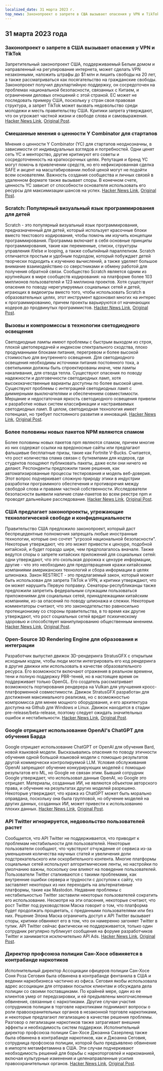 ```yaml
---
localized_date: 31 марта 2023 г.
top_news: Законопроект о запрете в США вызывает опасения у VPN и TikTok
---
```










<CallToAction />

<Steps>

## 31 марта 2023 года

### Законопроект о запрете в США вызывает опасения у VPN и TikTok

Запретительный законопроект США, поддерживаемый Белым домом и направленный на регулирование интернета, может сделать VPN незаконными, наложить штрафы до $1 млн и лишить свободы на 20 лет, а также рассматриваться как посягательство на гражданские свободы. Законопроект получил двухпартийную поддержку, он сосредоточен на проблемах национальной безопасности, связанных с Китаем, и ограничении деловых отношений с этой страной. ЕС может не последовать примеру США, поскольку у стран своя правовая структура, а запрет TikTok может вызвать недовольство среди молодежи и месть правительству США. Критики запрета утверждают, что он угрожает частной жизни и свободе слова и самовыражения.
[Hacker News Link](http://news.ycombinator.com/item?id=35366955), [Original Post](https://www.youtube.com/watch?v=FWQGA_n5Z4M).

### Смешанные мнения о ценности Y Combinator для стартапов

Мнения о ценности Y Combinator (YC) для стартапов неоднозначны, в зависимости от индивидуальных взглядов и потребностей. Одни ценят сеть YC и менторство, другие критикуют его советы и сосредоточенность на краткосрочных целях. Репутация и бренд YC могут помочь в привлечении средств, но его нефиксированная сделка SAFE и акцент на масштабировании любой ценой могут не подойти всем основателям. Важность создания сообщества и личных связей в удаленном формате также вызывает споры. В конечном счете, ценность YC зависит от способности основателя использовать его ресурсы для максимизации шансов на успех.
[Hacker News Link](http://news.ycombinator.com/item?id=35373019), [Original Post](https://acecreamu.substack.com/p/is-y-combinator-worth-the-money).

### Scratch: Популярный визуальный язык программирования для детей

Scratch - это популярный визуальный язык программирования, предназначенный для детей, который использует красочные блоки вместо текстового кодирования, чтобы помочь им изучить концепции программирования. Программа включает в себя основные принципы программирования, такие как переменные, списки, структуры управления if/else и looping, а также событийный параллелизм. Scratch отличается простым и удобным подходом, который побуждает детей творчески подходить к изучению вычислений, а также уделяет большое внимание взаимодействию со сверстниками и обмену работой для получения обратной связи. Сообщество Scratch является одним из крупнейших в мире сообществ кодирования: на платформе более 103 миллионов пользователей и 123 миллиона проектов. Хотя существуют опасения по поводу нерегулируемых социальных сетей и детей, играющих в видеоигры вместо того, чтобы использовать Scratch в образовательных целях, этот инструмент вдохновил многих на интерес к программированию, причем проекты варьируются от начинающих кодеров до продвинутых программистов.
[Hacker News Link](http://news.ycombinator.com/item?id=35373052), [Original Post](https://scratch.mit.edu/about).

### Вызовы и компромиссы в технологии светодиодного освещения

Светодиодные лампы имеют проблемы с быстрым выходом из строя, плохой цветопередачей и индексом спектрального сходства, плохо продуманными блоками питания, перегревом и более высокой стоимостью для внутреннего освещения. Для светодиодного освещения необходимы источники питания постоянного тока, а светильники должны быть спроектированы иначе, чем лампы накаливания, для отвода тепла. Существуют опасения по поводу надежности и долговечности светодиодных ламп, хотя высококачественные варианты доступны по более высокой цене. Существуют проблемы с интеграцией светодиодных ламп с диммерными выключателями и обеспечением совместимости. Мерцание и недостаточная яркость светодиодного освещения привели к разработке новых систем классификации и настраиваемых светодиодных ламп. В целом, светодиодная технология имеет потенциал, но требует постоянного развития и инноваций.
[Hacker News Link](http://news.ycombinator.com/item?id=35371750), [Original Post](https://nymag.com/strategist/article/led-light-bulbs-investigation.html).

### Более половины новых пакетов NPM являются спамом

Более половины новых пакетов npm являются спамом, причем многие из них содержат ссылки на вредоносные сайты или предлагают фальшивые бесплатные призы, такие как Fortnite V-Bucks. Считается, что рост количества спама связан с буткемпами для кодеров, где студентов поощряют публиковать пакеты, даже если они ничего не делают. Респонденты предложили такие решения, как автоматизированные процессы тестирования и модель веб-доверия. Этот вопрос подчеркивает сложную природу этики в индустрии разработки программного обеспечения и противоречия между свободой слова и правами частной собственности. Исследователи безопасности выявили наличие спам-пакетов во всем реестре npm и проводят дальнейшее расследование.
[Hacker News Link](http://news.ycombinator.com/item?id=35370728), [Original Post](https://blog.sandworm.dev/one-in-two-new-npm-packages-is-seo-spam-right-now).

### США предлагает законопроекты, угрожающие технологической свободе и конфиденциальности

Правительство США предложило законопроект, который даст беспрецедентные полномочия запрещать любые иностранные технологии, которые оно сочтет "угрозой национальной безопасности". Некоторые утверждают, что это может привести к цензуре, подобной китайской, и будет гораздо шире, чем предполагалось вначале. Также ведутся споры о запрете китайских приложений для социальных сетей: одни утверждают, что это скользкая дорожка к цензуре информации, другие - что это необходимо для предотвращения кражи китайскими компаниями американских технологий и сбора информации в целях шпионажа. Закон RESTRICT - это предлагаемый закон, который может быть использован для запрета TikTok и VPN, и критики утверждают, что он может нарушить Первую поправку. Сенаторы-республиканцы также предложили запретить федеральным служащим пользоваться приложениями для социальных сетей, принадлежащими китайским компаниям, из-за опасений по поводу шпионажа и слежки. Некоторые комментаторы считают, что это законодательство равносильно протекционизму со стороны правительства, в то время как другие утверждают, что рост социальных сетей вредит психическому здоровью и способствует манипулированию общественным мнением.
[Hacker News Link](http://news.ycombinator.com/item?id=35369075), [Original Post](https://www.vice.com/en/article/4a3ddb/restrict-act-insanely-broad-ban-tiktok-vpns).

### Open-Source 3D Rendering Engine для образования и интеграции

Разработчик выпустил движок 3D-рендеринга StratusGFX с открытым исходным кодом, чтобы люди могли интегрировать его код рендеринга в другие движки или использовать в качестве образовательного ресурса. Его возможности включают отражения в реальном времени, тени и полную поддержку PBR-теней, но в настоящее время он поддерживает только OpenGL. Его создатель рассматривает возможность портирования рендерера на Vulkan для улучшения кросс-платформенной совместимости. Движок StratusGFX разработан для достижения максимального реализма, но с возможностью компромисса для менее мощного оборудования, и его архитектура доступна на Github для Windows и Linux. Движок находится в стадии pre-release/beta-release, поэтому следует ожидать значительных ошибок и нестабильности.
[Hacker News Link](http://news.ycombinator.com/item?id=35370284), [Original Post](https://github.com/KTStephano/StratusGFX).

### Google отрицает использование OpenAI's ChatGPT для обучения Барда

Google отрицает использование ChatGPT от OpenAI для обучения Bard, новой языковой модели. Высказывались опасения по поводу этичности обучения одной большой языковой модели с помощью результатов другой коммерчески контролируемой LLM. Условия обслуживания OpenAI запрещают обучение конкурирующих моделей с помощью результатов его ML, но Google не связан этим. Бывший сотрудник Google утверждает, что использовал данные OpenAI, но Google это отрицает. Материалы, созданные ИИ, не являются объектом авторского права, и обучение на результатах других моделей разрешено. Некоторые утверждают, что кража из ChatGPT может быть морально оправдана, поскольку она была групповой, но обучение моделей на других данных, созданных ИИ, может привести к использованию плохих данных.
[Hacker News Link](http://news.ycombinator.com/item?id=35370915), [Original Post](https://twitter.com/steventey/status/1641267979399704576).

### API Twitter игнорируется, недовольство пользователей растет

Сообщается, что API Twitter не поддерживается, что приводит к проблемам нестабильности для пользователей. Некоторые пользователи сообщают, что чувствуют отчуждение от сервиса из-за уменьшения количества научных статей и увеличения доли подстрекательского или оскорбительного контента. Многие платформы социальных сетей используют алгоритмические ленты, но настройки по умолчанию важны, поскольку они влияют на поведение пользователей. Пользователи Twitter сталкиваются с такими проблемами, как внутренние ошибки сервера и трудности с доступом к сайту, что заставляет некоторых из них переходить на альтернативные платформы, такие как Mastodon. Недавние проблемы с нестабильностью Twitter заставили некоторых пользователей сократить его использование. Несмотря на эти опасения, некоторые считают, что рост Twitter под руководством Маска говорит о том, что платформа будет продолжать процветать, с преданными пользователями или без них. Решение Элона Маска ограничить доступ к API Twitter вызывает споры, критики обвиняют его в том, что он намеренно загоняет Twitter в тупик. API Twitter сейчас фактически не поддерживается, только один сотрудник регулярно публикует сообщения на форуме разработчиков Twitter и занимается исключительно API Ads.
[Hacker News Link](http://news.ycombinator.com/item?id=35370152), [Original Post](https://snarfed.org/the-twitter-api-is-now-effectively-unmaintained).

### Директор профсоюза полиции Сан-Хосе обвиняется в контрабанде наркотиков

Исполнительный директор Ассоциации офицеров полиции Сан-Хосе Соня Роза Сеговия была обвинена в контрабанде фентанила в США и ведении наркобизнеса частично из офиса. Сеговия якобы использовала адрес ассоциации для отправки посылок клиентам и обсуждала дела полиции со своими поставщиками. По крайней мере, один из ее клиентов умер от передозировки, и ей предъявлены многочисленные обвинения, связанные с наркотиками. Другие случаи участия сотрудников полиции в торговле наркотиками поднимают вопросы о роли правоохранительных органов в незаконной торговле наркотиками, и некоторые предлагают легализацию в качестве решения проблемы. Разговор о легализации наркотиков также затрагивает внешние эффекты и необходимость систем поддержки. Исполнительный директор профсоюза полиции Сан-Хосе Джоанна Сазерленд также была обвинена в контрабанде наркотиков, как и Джоанна Сеговия, сотрудница профсоюза полиции, которой было предъявлено обвинение в импорте метамфетамина в США. Эти случаи подчеркивают необходимость решений для борьбы с наркоторговлей и наркоманией, включая культурные изменения и целенаправленные усилия правоохранительных органов.
[Hacker News Link](http://news.ycombinator.com/item?id=35376488), [Original Post](https://www.washingtonexaminer.com/news/crime/san-jose-police-union-director-smuggle-fentanyl-charge).

</Steps>
